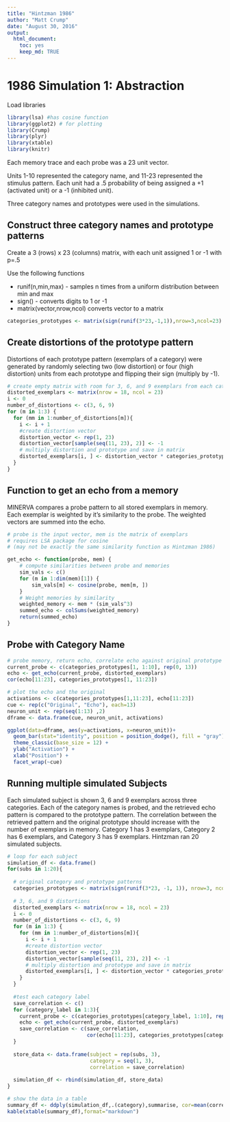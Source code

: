 ```yaml
---
title: "Hintzman 1986"
author: "Matt Crump"
date: "August 30, 2016"
output:
  html_document:
    toc: yes
    keep_md: TRUE
---
```


# 1986 Simulation 1: Abstraction

Load libraries

```r
library(lsa) #has cosine function
library(ggplot2) # for plotting
library(Crump)
library(plyr)
library(xtable)
library(knitr)
```

Each memory trace and each probe was a 23 unit vector. 

Units 1-10 represented the category name, and 11-23 represented the stimulus pattern. Each unit had a .5 probability of being assigned a +1 (activated unit) or a -1 (inhibited unit).

Three category names and prototypes were used in the simulations.

## Construct three category names and prototype patterns

Create a 3 (rows) x 23 (columns) matrix, with each unit assigned 1 or -1 with p=.5

Use the following functions

- runif(n,min,max) - samples n times from a uniform distribution between min and max
- sign() - converts digits to 1 or -1
- matrix(vector,nrow,ncol) converts vector to a matrix

```r
categories_prototypes <- matrix(sign(runif(3*23,-1,1)),nrow=3,ncol=23)
```

## Create distortions of the prototype pattern

Distortions of each prototype pattern (exemplars of a category) were generated by randomly selecting two (low distortion) or four (high distortion) units from each prototype and flipping their sign (multiply by -1). 

```r
# create empty matrix with room for 3, 6, and 9 exemplars from each category
distorted_exemplars <- matrix(nrow = 18, ncol = 23)  
i <- 0  
number_of_distortions <- c(3, 6, 9)
for (m in 1:3) {
  for (mm in 1:number_of_distortions[m]){
    i <- i + 1
    #create distortion vector
    distortion_vector <- rep(1, 23)
    distortion_vector[sample(seq(11, 23), 2)] <- -1  
    # multiply distortion and prototype and save in matrix
    distorted_exemplars[i, ] <- distortion_vector * categories_prototypes[m, ]  
  }
}
```

## Function to get an echo from a memory

MINERVA compares a probe pattern to all stored exemplars in memory. Each exemplar is weighted by it's similarity to the probe. The weighted vectors are summed into the echo.

```r
# probe is the input vector, mem is the matrix of exemplars
# requires LSA package for cosine 
# (may not be exactly the same similarity function as Hintzman 1986)

get_echo <- function(probe, mem) {
    # compute similarities between probe and memories
    sim_vals <- c()
    for (m in 1:dim(mem)[1]) {
        sim_vals[m] <- cosine(probe, mem[m, ])  
    }
    # Weight memories by similarity
    weighted_memory <- mem * (sim_vals^3)  
    summed_echo <- colSums(weighted_memory)
    return(summed_echo)
}
```

## Probe with Category Name

```r
# probe memory, return echo, correlate echo against original prototype
current_probe <- c(categories_prototypes[1, 1:10], rep(0, 13))
echo <- get_echo(current_probe, distorted_exemplars)
cor(echo[11:23], categories_prototypes[1, 11:23])

# plot the echo and the original
activations <- c(categories_prototypes[1,11:23], echo[11:23])
cue <- rep(c("Original", "Echo"), each=13)
neuron_unit <- rep(seq(1:13) ,2)
dframe <- data.frame(cue, neuron_unit, activations)

ggplot(data=dframe, aes(y=activations, x=neuron_unit))+
  geom_bar(stat="identity", position = position_dodge(), fill = "gray") +
  theme_classic(base_size = 12) +
  ylab("Activation") +
  xlab("Position") + 
  facet_wrap(~cue)

```

## Running multiple simulated Subjects

Each simulated subject is shown 3, 6 and 9 exemplars across three categories. Each of the category names is probed, and the retrieved echo pattern is compared to the prototype pattern. The correlation between the retrieved pattern and the original prototype should increase with the number of exemplars in memory. Category 1 has 3 exemplars, Category 2 has 6 exemplars, and Category 3 has 9 exemplars. Hintzman ran 20 simulated subjects.

```r
# loop for each subject
simulation_df <- data.frame()
for(subs in 1:20){
  
  # original category and prototype patterns
  categories_prototypes <- matrix(sign(runif(3*23, -1, 1)), nrow=3, ncol=23)
  
  # 3, 6, and 9 distortions
  distorted_exemplars <- matrix(nrow = 18, ncol = 23)  
  i <- 0  
  number_of_distortions <- c(3, 6, 9)
  for (m in 1:3) {
    for (mm in 1:number_of_distortions[m]){
      i <- i + 1
      #create distortion vector
      distortion_vector <- rep(1, 23)
      distortion_vector[sample(seq(11, 23), 2)] <- -1  
      # multiply distortion and prototype and save in matrix
      distorted_exemplars[i, ] <- distortion_vector * categories_prototypes[m, ]  
    }
  }
  
  #test each category label
  save_correlation <- c()
  for (category_label in 1:3){
    current_probe <- c(categories_prototypes[category_label, 1:10], rep(0, 13))
    echo <- get_echo(current_probe, distorted_exemplars)
    save_correlation <- c(save_correlation,
                          cor(echo[11:23], categories_prototypes[category_label, 11:23]))
  }
  
  store_data <- data.frame(subject = rep(subs, 3),
                           category = seq(1, 3),
                           correlation = save_correlation)
  
  simulation_df <- rbind(simulation_df, store_data)
}

# show the data in a table
summary_df <- ddply(simulation_df,.(category),summarise, cor=mean(correlation), se=stde(correlation))
kable(xtable(summary_df),format="markdown")
```



